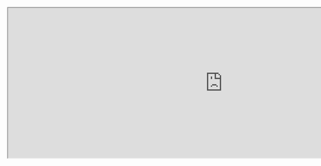 <div className="replay-block">
  <iframe
    src="https://app.dashcam.io/replay/6866b26704a2f851a9161ae1?share=HUDabZvGLKtVkuXOjKqQQ&embed=true&timestamp=90000&playbackRate=5"
    width="1000"
    height="350"
  />
</div>
